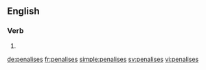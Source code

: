 ==English==

===Verb===
{{head|en|verb form}}

# {{en-third-person singular of|penalise}}

[[de:penalises]]
[[fr:penalises]]
[[simple:penalises]]
[[sv:penalises]]
[[vi:penalises]]